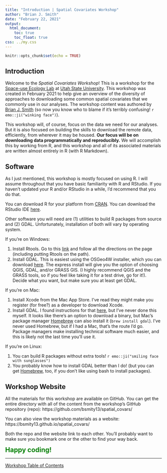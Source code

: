 ```yaml
---
title: "Introduction | Spatial Covariates Workshop"
author: "Brian J. Smith"
date: "February 22, 2021"
output: 
  html_document:
    toc: true
    toc_float: true
css: ../my.css
---
```


```r
knitr::opts_chunk$set(echo = TRUE)
```

## Introduction

Welcome to the *Spatial Covariates Workshop*! This is a workshop for the [Space-use Ecology Lab](https://talavgar.com/) at [Utah State University](https://qcnr.usu.edu/wild/). This workshop was created in February 2021 to help give an overview of the diversity of approaches to downloading some common spatial covariates that we commonly use in our analyses. The workshop content was authored by [Brian J. Smith](mailto:brian.smith@usu.edu) (so now you know who to blame if it's terribly confusing! `r emo::ji("winking face")`).

This workshop will, of course, focus on the data we need for our analyses. But it is also focused on building the skills to download the remote data, efficiently, from wherever it may be housed. **Our focus will be on downloading data programmatically and reproducibly.** We will accomplish this by working from R, and this workshop and all of its associated materials are written almost entirely in R (with R Markdown).

## Software  

As I just mentioned, this workshop is mostly focused on using R. I will assume throughout that you have basic familiarity with R and RStudio. If you haven't updated your R and/or RStudio in a while, I'd recommend that you do that.

You can download R for your platform from [CRAN](https://cran.r-project.org/). You can download the RStudio IDE [here](https://rstudio.com/products/rstudio/download/).

Other software you will need are (1) utilities to build R packages from source and (2) GDAL. Unfortunately, installation of both will vary by operating system.

If you're on Windows:  

  1. Install Rtools. Go to this [link](https://cran.r-project.org/bin/windows/Rtools/) and follow all the directions on the page (including putting Rtools on the path).
  2. Install GDAL. This is easiest using the OSGeo4W installer, which you can download [here](https://trac.osgeo.org/osgeo4w/). The express install will give you the option of choosing QGIS, GDAL, and/or GRASS GIS. (I highly recommend QGIS and the GRASS tools, so if you feel like taking it for a test drive, go for it!). Decide what you want, but make sure you at least get GDAL.

If you're on Mac:  

  1. Install Xcode from the Mac App Store. I've read they might make you register (for free?) as a developer to download Xcode.
  2. Install GDAL. I found instructions for that [here](https://trac.osgeo.org/gdal/wiki/BuildingOnMac), but I've never done this myself. It looks like there's an option to download a binary, but Mac's package manager [Homebrew](https://brew.sh/) can also install it (`brew install gdal`). I've never used Homebrew, but if I had a Mac, that's the route I'd go. Package managers make installing technical software much easier, and this is likely not the last time you'll use it.

If you're on Linux:

  1. You can build R packages without extra tools! `r emo::ji("smiling face with sunglasses")`
  2. You probably know how to install GDAL better than I do! (but you can get [Homebrew](https://brew.sh/), too, if you don't like using bash to install packages).
  
## Workshop Website

All the materials for this workshop are available on GitHub. You can get the entire directory with all of the content from the workshop's GitHub repository (repo): https://github.com/bsmity13/spatial_covars/

You can also view the workshop materials as a website: https://bsmity13.github.io/spatial_covars/

Both the repo and the website link to each other. You'll probably want to make sure you bookmark one or the other to find your way back.

<span style = "font-size: 1.5em; font-weight: bold; align-text:center; color: green;">Happy coding!</span>

---

<a href = "../index.html" class = "workshop-home">Workshop Table of Contents</a>
